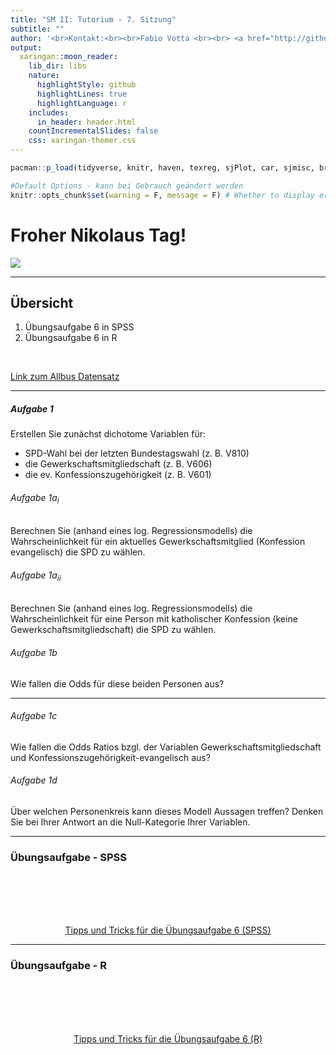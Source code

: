 ```yaml
---
title: "SM II: Tutorium - 7. Sitzung"
subtitle: ""
author: '<br>Kontakt:<br><br>Fabio Votta <br><br> <a href="http://github.com/favstats"><i class="fa fa-github fa-fw"></i>&nbsp; favstats</a> <br> <a href="https://twitter.com/favstats"> <i class="fa fa-twitter fa-fw"></i>&nbsp; @favstats</a> <br> <a href="http://www.favstats.eu/"><i class="fa fa-address-card"></i>&nbsp; www.favstats.eu</a><br> <a href="mailto:fabio.votta@gmail.com"><i class="fa fa-paper-plane fa-fw"></i>&nbsp; fabio.votta@gmail.com</a> <br><br><br><br> 2018-06-12'
output: 
  xaringan::moon_reader:
    lib_dir: libs
    nature:
      highlightStyle: github
      highlightLines: true
      highlightLanguage: r
    includes:
      in_header: header.html      
    countIncrementalSlides: false
    css: xaringan-themer.css
---
```


<style>
.onehundredtwenty {
  font-size: 120%;
   }

<style>
.ninety {
  font-size: 90%;
   }

.eightyfive {
  font-size: 85%;
   }
   
.eighty {
  font-size: 80%;
   }
   
.seventyfive {
  font-size: 75%;
   }
   
.seventy {
  font-size: 70%;
   }
</style>



```r
pacman::p_load(tidyverse, knitr, haven, texreg, sjPlot, car, sjmisc, broom, psych, lm.beta, tidytemplate, stargazer, corrplot)

#Default Options - kann bei Gebrauch geändert werden
knitr::opts_chunk$set(warning = F, message = F) # Whether to display errors


```


# Froher Nikolaus Tag!


<img src="http://2.bp.blogspot.com/-pQ9UGPEuNM4/UMT4Sc8i0iI/AAAAAAAAAdI/jg5Z1-te0Bw/s1600/santa+Claus.png">

---

## Übersicht

1. Übungsaufgabe 6 in SPSS
2. Übungsaufgabe 6 in R


  
<br>
 
  

  
[Link zum Allbus Datensatz](https://github.com/favstats/Statistische-Modellbildung-II-WS1819/blob/master/data/allbus2014.sav)
  



  

---



##### Aufgabe 1



Erstellen Sie zunächst dichotome Variablen für:

+ SPD-Wahl bei der letzten Bundestagswahl (z. B. V810)
+ die Gewerkschaftsmitgliedschaft (z. B. V606) 
+ die ev. Konfessionszugehörigkeit (z. B. V601)



###### Aufgabe $1a_{i}$

Berechnen Sie (anhand eines log. Regressionsmodells) die Wahrscheinlichkeit für ein aktuelles Gewerkschaftsmitglied (Konfession evangelisch) die SPD zu wählen.

###### Aufgabe $1a_{ii}$

Berechnen Sie (anhand eines log. Regressionsmodells) die Wahrscheinlichkeit für eine Person mit katholischer Konfession (keine Gewerkschaftsmitgliedschaft) die SPD zu wählen.


###### Aufgabe 1b

Wie fallen die Odds für diese beiden Personen aus? 

---


###### Aufgabe 1c

Wie fallen die Odds Ratios bzgl. der Variablen Gewerkschaftsmitgliedschaft und Konfessionszugehörigkeit-evangelisch aus?


###### Aufgabe 1d

Über welchen Personenkreis kann dieses Modell Aussagen treffen? Denken Sie bei Ihrer Antwort an die Null-Kategorie Ihrer Variablen.


---


### Übungsaufgabe - SPSS

<br>
<br>
<br>
<br>

<center>

<a href="http://www.favstats.eu/smii_1819/06ua_spss_tippsntricks.html">Tipps und Tricks für die Übungsaufgabe 6 (SPSS)</a>

</center>


---


### Übungsaufgabe - R

<br>
<br>
<br>
<br>

<center>

<a href="http://www.favstats.eu/smii_1819/06ua_r_tippsntricks.html">Tipps und Tricks für die Übungsaufgabe 6 (R)</a>

</center>

